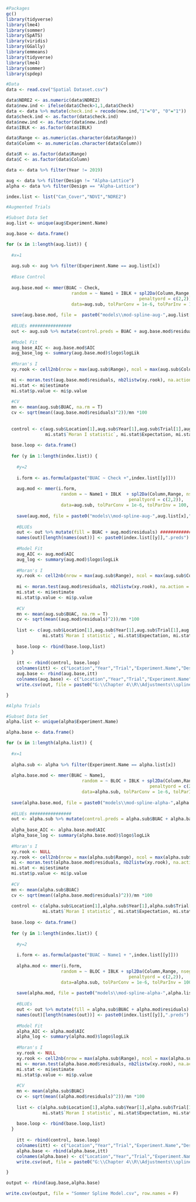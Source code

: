 ```r
#Packages
gc()
library(tidyverse)
library(lme4)
library(sommer)
library(SpATS)
library(viridis)
library(GGally)
library(emmeans)
library(tidyverse)
library(lme4)
library(sommer)
library(spdep)
```

```r
#Data
data <- read.csv("Spatial Dataset.csv")

data$NDRE2 <- as.numeric(data$NDRE2)
data$new.ind <- ifelse(data$Check>1,1,data$Check)
data <- data %>% mutate(check.ind = recode(new.ind,"1"="0", "0"="1"))
data$check.ind <- as.factor(data$check.ind)
data$new.ind <- as.factor(data$new.ind)
data$IBLK <- as.factor(data$IBLK)

data$Range <- as.numeric(as.character(data$Range))
data$Column <- as.numeric(as.character(data$Column))

data$R <- as.factor(data$Range)
data$C <- as.factor(data$Column)

data <- data %>% filter(Year != 2019)

aug <- data %>% filter(Design != "Alpha-Lattice")
alpha <- data %>% filter(Design == "Alpha-Lattice")

index.list <- list("Can_Cover","NDVI","NDRE2")

```

```r
#Augmented Trials

#Subset Data Set
aug.list <- unique(aug$Experiment.Name)

aug.base <- data.frame()

for (x in 1:length(aug.list)) {
  
  #x=1
  
  aug.sub <- aug %>% filter(Experiment.Name == aug.list[x])
  
  #Base Control
  
  aug.base.mod <- mmer(BUAC ~ Check,
                         random = ~ Name1 + IBLK + spl2Da(Column,Range, nsegments = c(14,21), degree = c(3,3),
                                                   penaltyord = c(2,2)),
                         data=aug.sub, tolParConv = 1e-6, tolParInv = 100, verbose = FALSE, naMethodY = "include", naMethodX = "include")
  
  save(aug.base.mod, file =  paste0("models\\mod-spline-aug-",aug.list[x],"-control.Rdata"))
  
  #BLUEs ################
  out <- aug.sub %>% mutate(control.preds = BUAC + aug.base.mod$residuals) #############################
  
  #Model Fit
  aug_base_AIC <- aug.base.mod$AIC
  aug_base_log <- summary(aug.base.mod)$logo$logLik
  
  #Moran's I
  xy.rook <- cell2nb(nrow = max(aug.sub$Range), ncol = max(aug.sub$Column), type = "rook")

  mi <- moran.test(aug.base.mod$residuals, nb2listw(xy.rook), na.action = na.exclude)
  mi.stat <- mi$estimate
  mi.stat$p.value <- mi$p.value
  
  #CV
  mn <- mean(aug.sub$BUAC, na.rm = T)
  cv <- sqrt(mean((aug.base.mod$residuals)^2))/mn *100
  
  
  control <- c(aug.sub$Location[1],aug.sub$Year[1],aug.sub$Trial[1],aug.sub$Experiment.Name[1],aug.sub$Design[1],"Control",aug_base_AIC,aug_base_log,
               mi.stat$`Moran I statistic`, mi.stat$Expectation, mi.stat$Variance, mi.stat$p.value, cv)
  
  base.loop <- data.frame()
  
  for (y in 1:length(index.list)) {
    
    #y=2
    
    i.form <- as.formula(paste("BUAC ~ Check +",index.list[[y]]))
  
    aug.mod <- mmer(i.form,
                     random = ~ Name1 + IBLK  + spl2Da(Column,Range, nsegments = c(14,21), degree = c(3,3),
                                               penaltyord = c(2,2)),
                     data=aug.sub, tolParConv = 1e-6, tolParInv = 100,  verbose = FALSE, naMethodY = "include", naMethodX = "include")
    
    save(aug.mod, file = paste0("models\\mod-spline-aug-",aug.list[x],"-",index.list[y],".Rdata"))
    
    #BLUEs
    out <- out %>% mutate(fill = BUAC + aug.mod$residuals) ###################
    names(out)[length(names(out))] <- paste0(index.list[[y]],".preds") #######
    
    #Model Fit
    aug_AIC <- aug.mod$AIC
    aug_log <- summary(aug.mod)$logo$logLik
    
    #Moran's I
    xy.rook <- cell2nb(nrow = max(aug.sub$Range), ncol = max(aug.sub$Column), type = "rook")
    
    mi <- moran.test(aug.mod$residuals, nb2listw(xy.rook), na.action = na.exclude)
    mi.stat <- mi$estimate
    mi.stat$p.value <- mi$p.value
    
    #CV
    mn <- mean(aug.sub$BUAC, na.rm = T)
    cv <- sqrt(mean((aug.mod$residuals)^2))/mn *100
    
    list <- c(aug.sub$Location[1],aug.sub$Year[1],aug.sub$Trial[1],aug.sub$Experiment.Name[1],aug.sub$Design[1],index.list[[y]],aug_AIC,aug_log,
              mi.stat$`Moran I statistic`, mi.stat$Expectation, mi.stat$Variance, mi.stat$p.value, cv)
    
    base.loop <- rbind(base.loop,list)
  }
  
    itt <- rbind(control, base.loop)
    colnames(itt) <- c("Location","Year","Trial","Experiment.Name","Design","Index","AIC","logLik","Moran I statistic","Expectation","Variance","p Value", "CV")
    aug.base <- rbind(aug.base,itt)
    colnames(aug.base) <- c("Location","Year","Trial","Experiment.Name","Design","Index","AIC","logLik","Moran I statistic","Expectation","Variance","p Value", "CV")
    write.csv(out, file = paste0("G:\\Chapter 4\\R\\Adjustments\\spline ",aug.list[x],".csv")) ############

}
```

```r
#Alpha Trials

#Subset Data Set
alpha.list <- unique(alpha$Experiment.Name)

alpha.base <- data.frame()

for (x in 1:length(alpha.list)) {
  
  #x=1
  
  alpha.sub <- alpha %>% filter(Experiment.Name == alpha.list[x])
  
  alpha.base.mod <- mmer(BUAC ~ Name1,
                             random = ~ BLOC + IBLK + spl2Da(Column,Range, nsegments = c(14,21), degree = c(3,3),
                                                       penaltyord = c(2,2)),
                             data=alpha.sub, tolParConv = 1e-6, tolParInv = 100, verbose = FALSE, naMethodY = "include", naMethodX = "include")
  
  save(alpha.base.mod, file = paste0("models\\mod-spline-alpha-",alpha.list[x],"-control.Rdata"))
  
  #BLUEs ################
  out <- alpha.sub %>% mutate(control.preds = alpha.sub$BUAC + alpha.base.mod$residuals) #############################
  
  alpha_base_AIC <- alpha.base.mod$AIC
  alpha_base_log <- summary(alpha.base.mod)$logo$logLik
  
  #Moran's I
  xy.rook <- NULL
  xy.rook <- cell2nb(nrow = max(alpha.sub$Range), ncol = max(alpha.sub$Column), type = "rook")
  mi <- moran.test(alpha.base.mod$residuals, nb2listw(xy.rook), na.action = na.exclude)
  mi.stat <- mi$estimate
  mi.stat$p.value <- mi$p.value
  
  #CV
  mn <- mean(alpha.sub$BUAC)
  cv <- sqrt(mean((alpha.base.mod$residuals)^2))/mn *100
  
  control <- c(alpha.sub$Location[1],alpha.sub$Year[1],alpha.sub$Trial[1],alpha.sub$Experiment.Name[1],alpha.sub$Design[1],"Control",alpha_base_AIC,alpha_base_log,
              mi.stat$`Moran I statistic`, mi.stat$Expectation, mi.stat$Variance, mi.stat$p.value, cv)
  
  base.loop <- data.frame()
  
  for (y in 1:length(index.list)) {
    
    #y=2
    
    i.form <- as.formula(paste("BUAC ~ Name1 + ",index.list[[y]]))
  
    alpha.mod <- mmer(i.form,
                     random = ~ BLOC + IBLK + spl2Da(Column,Range, nsegments = c(14,21), degree = c(3,3),
                                               penaltyord = c(2,2)),
                     data=alpha.sub, tolParConv = 1e-6, tolParInv = 100, verbose = FALSE, naMethodY = "include", naMethodX = "include")
    
    save(alpha.mod, file = paste0("models\\mod-spline-alpha-",alpha.list[x],"-",index.list[[y]],".Rdata"))
    
    #BLUEs
    out <- out %>% mutate(fill = alpha.sub$BUAC + alpha.mod$residuals) ###################
    names(out)[length(names(out))] <- paste0(index.list[[y]],".preds") #######
    
    #Model Fit
    alpha_AIC <- alpha.mod$AIC
    alpha_log <- summary(alpha.mod)$logo$logLik
    
    #Moran's I
    xy.rook <- NULL
    xy.rook <- cell2nb(nrow = max(alpha.sub$Range), ncol = max(alpha.sub$Column), type = "rook")
    mi <- moran.test(alpha.base.mod$residuals, nb2listw(xy.rook), na.action = na.exclude)
    mi.stat <- mi$estimate
    mi.stat$p.value <- mi$p.value
    
    #CV
    mn <- mean(alpha.sub$BUAC)
    cv <- sqrt(mean((alpha.mod$residuals)^2))/mn *100
    
    list <- c(alpha.sub$Location[1],alpha.sub$Year[1],alpha.sub$Trial[1],alpha.sub$Experiment.Name[1],alpha.sub$Design[1],index.list[[y]],alpha_AIC,alpha_log,
              mi.stat$`Moran I statistic`, mi.stat$Expectation, mi.stat$Variance, mi.stat$p.value, cv)
    
    base.loop <- rbind(base.loop,list)
  }
  
    itt <- rbind(control, base.loop)
    colnames(itt) <- c("Location","Year","Trial","Experiment.Name","Design","Index","AIC","logLik","Moran I statistic","Expectation","Variance","p Value", "CV")
    alpha.base <- rbind(alpha.base,itt)
    colnames(alpha.base) <- c("Location","Year","Trial","Experiment.Name","Design","Index","AIC","logLik","Moran I statistic","Expectation","Variance","p Value", "CV")
    write.csv(out, file = paste0("G:\\Chapter 4\\R\\Adjustments\\spline ",alpha.list[x],".csv")) ############

}
```

```r
output <- rbind(aug.base,alpha.base)

write.csv(output, file = "Sommer Spline Model.csv", row.names = F)
```

